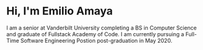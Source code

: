 # Hi, I'm Emilio Amaya

I am a senior at Vanderbilt University completing a BS in Computer Science
and graduate of Fullstack Academy of Code.
I am currently pursuing a Full-Time Software Engineering Postion post-graduation in May 2020.
